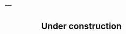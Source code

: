 ---
---


<i class="fa fa-cogs" aria-hidden="true"></i>

<h1 style="text-align: center;"> Under construction </h1>
  


